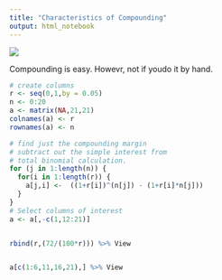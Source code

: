 ```yaml
---
title: "Characteristics of Compounding"
output: html_notebook
---
```


![](http://imgs.xkcd.com/comics/investing.png)

Compounding is easy. Howevr, not if youdo it by hand.






```r
# create columns
r <- seq(0,1,by = 0.05)
n <- 0:20
a <- matrix(NA,21,21)
colnames(a) <- r
rownames(a) <- n

# find just the compounding margin
# subtract out the simple interest from 
# total binomial calculation.
for (j in 1:length(n)) {
  for(i in 1:length(r)) {
    a[j,i] <-  ((1+r[i])^(n[j]) - (1+r[i]*n[j]))
  }
}
# Select columns of interest
a <- a[,-c(1,12:21)]


rbind(r,(72/(100*r))) %>% View 


a[c(1:6,11,16,21),] %>% View
```

